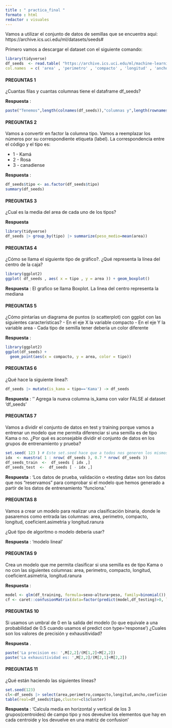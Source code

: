 ---
title : " practica_final "
formato : html
redactor : visuales
---

Vamos a utilizar el conjunto de datos de semillas que se encuentra aquí: https://archive.ics.uci.edu/ml/datasets/seeds#

Primero vamos a descargar el dataset con el siguiente comando:

```{r}
library(tidyverse)
df_seeds  <- read.table( "https://archive.ics.uci.edu/ml/machine-learning-databases/00236/seeds_dataset.txt",
col.names  = c( 'area' , 'perimetro' , 'compacto' , 'longitud' , 'ancho' , 'coeficiente.asimetria' , 'longitud.ranura' , 'tipo' ))
```

#### PREGUNTAS 1

¿Cuantas filas y cuantas columnas tiene el dataframe df_seeds?

**Respuesta** :

```{r}
paste("Tenemos",length(colnames(df_seeds)),"columnas y",length(rownames(df_seeds)), "filas" )
```

#### PREGUNTAS 2

Vamos a convertir en factor la columna tipo. Vamos a reemplazar los números por su correspondiente etiqueta (label). La correspondencia entre el código y el tipo es:

-   1 - Kamá
-   2 - Rosa
-   3 - canadiense

**Respuesta** :

```{r}
df_seeds$tipo <- as.factor(df_seeds$tipo)
summary(df_seeds)
```

#### PREGUNTAS 3

¿Cual es la media del area de cada uno de los tipos?

**Respuesta**

```{r}
library(tidyverse)
df_seeds |> group_by(tipo) |> summarize(peso_medio=mean(area))
```

#### PREGUNTAS 4

¿Cómo se llama el siguiente tipo de gráfico?. ¿Qué representa la línea del centro de la caja?

```{r}
library(ggplot2)
ggplot( df_seeds , aes( x = tipo , y = area )) + geom_boxplot()

```

**Respuesta** : El grafico se llama Boxplot. La linea del centro representa la mediana

#### PREGUNTAS 5

¿Cómo pintarías un diagrama de puntos (o scatterplot) con ggplot con las siguientes características? - En el eje X la variable compacto - En el eje Y la variable area - Cada tipo de semilla tener debería un color diferente

**Respuesta** :

```{r}
library(ggplot2)
ggplot(df_seeds) + 
  geom_point(aes(x = compacto, y = area, color = tipo))
```

#### PREGUNTAS 6

¿Qué hace la siguiente linea?:

```{r}
df_seeds |> mutate(is_kama = tipo=='Kama') -> df_seeds
```

**Respuesta** : ''
Agrega la nueva columna is_kama con valor FALSE al dataset 'df_seeds'

#### PREGUNTAS 7

Vamos a dividir el conjunto de datos en test y training porque vamos a entrenar un modelo que me permita diferenciar si una semilla es de tipo Kama o no. ¿Por qué es aconsejable dividir el conjunto de datos en los grupos de entrenamiento y prueba?

```{r}
set.seed( 123 ) # Este set.seed hace que a todos nos generen los mismos números aleatorios
idx  <- muestra( 1 : nrow( df_seeds ), 0.7 * nrow( df_seeds ))
df_seeds_train  <-  df_seeds [ idx ,]
df_seeds_test  <-  df_seeds [ - idx ,]
```

**Respuesta** : 'Los datos de prueba, validación o «testing data« son los datos que nos “reservamos” para comprobar si el modelo que hemos generado a partir de los datos de entrenamiento “funciona.'

#### PREGUNTAS 8

Vamos a crear un modelo para realizar una clasificación binaria, donde le pasaremos como entrada las columnas: area, perimetro, compacto, longitud, coeficient.asimetria y longitud.ranura

¿Qué tipo de algoritmo o modelo debería usar?

**Respuesta** : 'modelo lineal'

#### PREGUNTAS 9

Crea un modelo que me permita clasificar si una semilla es de tipo Kama o no con las siguientes columnas: area, perimetro, compacto, longitud, coeficient.asimetria, longitud.ranura

**Respuesta** :

```{r}
model <- glm(df_training, formula=sexo~altura+peso, family=binomial())
cf <- caret::confusionMatrix(data=factor(predict(model,df_testing)>0, labels=c('ISKAMA','NOKAMA') ), reference=df_testing$is_kama )

```

#### PREGUNTAS 10

Si usamos un umbral de 0 en la salida del modelo (lo que equivale a una probabilidad de 0.5 cuando usamos el predict con type='response') ¿Cuales son los valores de precisión y exhausitividad?

**Respuesta** .

```{r}
paste('La precision es: ',M[2,2]/(M[1,2]+M[2,2])
paste('La exhausitividad es: ',M[2,2]/(M[2,1]+M[2,2])
```

#### PREGUNTAS 11

¿Qué están haciendo las siguientes líneas?

```{r}
set.seed(123)
cl<-df_seeds |> select(area,perimetro,compacto,longitud,ancho,coeficiente.asimetria,longitud.ranura) |> kmeans(3)
table(real=df_seeds$tipo,cluster=cl$cluster)

```

**Respuesta** : 'Calcula media en horizontal y vertical de los 3 grupos(centroides) de campo tipo y nos  deveulve los elementos que hay en cada centroide y los devuelve en una matriz de confusion'
